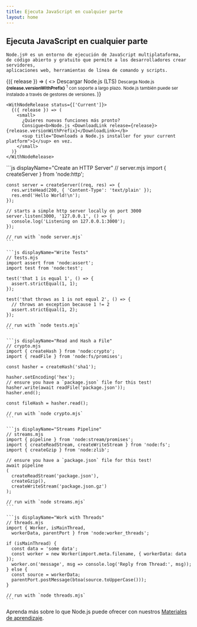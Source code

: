 ```yaml
---
title: Ejecuta JavaScript en cualquier parte
layout: home
---
```


<section>
  <WithBadge section="index" />

  <div>
    <h1 className="special">Ejecuta JavaScript en cualquier parte</h1>

    Node.js® es un entorno de ejecución de JavaScript multiplataforma,
    de código abierto y gratuito que permite a los desarrolladores crear servidores,
    aplicaciones web, herramientas de línea de comando y scripts.
  </div>

  <div>
    <WithNodeRelease status={['LTS']}>
      {({ release }) => (
        <>
          <DownloadButton release={release}>Descargar Node.js (LTS)</DownloadButton>
          <small>
            Descarga Node.js <b>{release.versionWithPrefix}</b>
            <sup title="Descarga un instalador de Node.js para tu plataforma">1</sup> con soporte a largo plazo.
            Node.js también puede ser instalado a través de <Link href="/download">gestores de versiones</Link>.
          </small>
        </>
      )}
    </WithNodeRelease>

    <WithNodeRelease status={['Current']}>
      {({ release }) => (
        <small>
          ¿Quieres nuevas funciones más pronto?
          Consigue<b>Node.js <DownloadLink release={release}>{release.versionWithPrefix}</DownloadLink></b>
          <sup title="Downloads a Node.js installer for your current platform">1</sup> en vez.
        </small>
      )}
    </WithNodeRelease>
  </div>
</section>

<section>
  <div>
    ```js displayName="Create an HTTP Server"
    // server.mjs
    import { createServer } from 'node:http';

    const server = createServer((req, res) => {
      res.writeHead(200, { 'Content-Type': 'text/plain' });
      res.end('Hello World!\n');
    });

    // starts a simple http server locally on port 3000
    server.listen(3000, '127.0.0.1', () => {
      console.log('Listening on 127.0.0.1:3000');
    });

    // run with `node server.mjs`
    ```

    ```js displayName="Write Tests"
    // tests.mjs
    import assert from 'node:assert';
    import test from 'node:test';

    test('that 1 is equal 1', () => {
      assert.strictEqual(1, 1);
    });

    test('that throws as 1 is not equal 2', () => {
      // throws an exception because 1 != 2
      assert.strictEqual(1, 2);
    });

    // run with `node tests.mjs`
    ```

    ```js displayName="Read and Hash a File"
    // crypto.mjs
    import { createHash } from 'node:crypto';
    import { readFile } from 'node:fs/promises';

    const hasher = createHash('sha1');

    hasher.setEncoding('hex');
    // ensure you have a `package.json` file for this test!
    hasher.write(await readFile('package.json'));
    hasher.end();

    const fileHash = hasher.read();

    // run with `node crypto.mjs`
    ```

    ```js displayName="Streams Pipeline"
    // streams.mjs
    import { pipeline } from 'node:stream/promises';
    import { createReadStream, createWriteStream } from 'node:fs';
    import { createGzip } from 'node:zlib';

    // ensure you have a `package.json` file for this test!
    await pipeline
    (
      createReadStream('package.json'),
      createGzip(),
      createWriteStream('package.json.gz')
    );

    // run with `node streams.mjs`
    ```

    ```js displayName="Work with Threads"
    // threads.mjs
    import { Worker, isMainThread,
      workerData, parentPort } from 'node:worker_threads';

    if (isMainThread) {
      const data = 'some data';
      const worker = new Worker(import.meta.filename, { workerData: data });
      worker.on('message', msg => console.log('Reply from Thread:', msg));
    } else {
      const source = workerData;
      parentPort.postMessage(btoa(source.toUpperCase()));
    }

    // run with `node threads.mjs`
    ```
  </div>

  Aprenda más sobre lo que Node.js puede ofrecer con nuestros [Materiales de aprendizaje](/learn).
</section>
